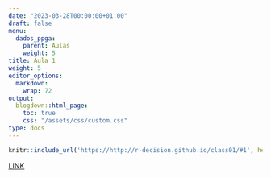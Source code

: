 ```yaml
---
date: "2023-03-28T00:00:00+01:00"
draft: false
menu:
  dados_ppga:
    parent: Aulas
    weight: 5
title: Aula 1
weight: 5
editor_options: 
  markdown: 
    wrap: 72
output: 
  blogdown::html_page:
    toc: true
    css: "/assets/css/custom.css"
type: docs
---
```



```r
knitr::include_url('https://http://r-decision.github.io/class01/#1', height = "400px")
```
[LINK](https://places-research.github.io/class01_dataadm)



